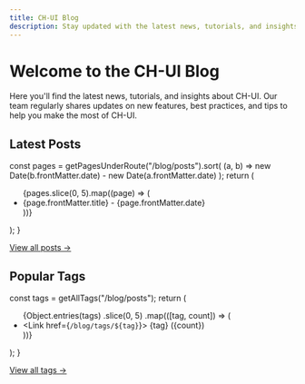 ```yaml
---
title: CH-UI Blog
description: Stay updated with the latest news, tutorials, and insights about CH-UI
---
```


# Welcome to the CH-UI Blog

Here you'll find the latest news, tutorials, and insights about CH-UI. Our team regularly shares updates on new features, best practices, and tips to help you make the most of CH-UI.

## Latest Posts


  const pages = getPagesUnderRoute("/blog/posts").sort(
    (a, b) => new Date(b.frontMatter.date) - new Date(a.frontMatter.date)
  );
  return (
    <ul>
      {pages.slice(0, 5).map((page) => (
        <li key={page.route}>
          <Link href={page.route}>{page.frontMatter.title}</Link>
          <span> - {page.frontMatter.date}</span>
        </li>
      ))}
    </ul>
  );
}

<LatestPosts />

[View all posts →](/blog/posts)

## Popular Tags


  const tags = getAllTags("/blog/posts");
  return (
    <ul>
      {Object.entries(tags)
        .slice(0, 5)
        .map(([tag, count]) => (
          <li key={tag}>
            <Link href={`/blog/tags/${tag}`}>
              {tag} ({count})
            </Link>
          </li>
        ))}
    </ul>
  );
}

<PopularTags />

[View all tags →](/blog/tags)
